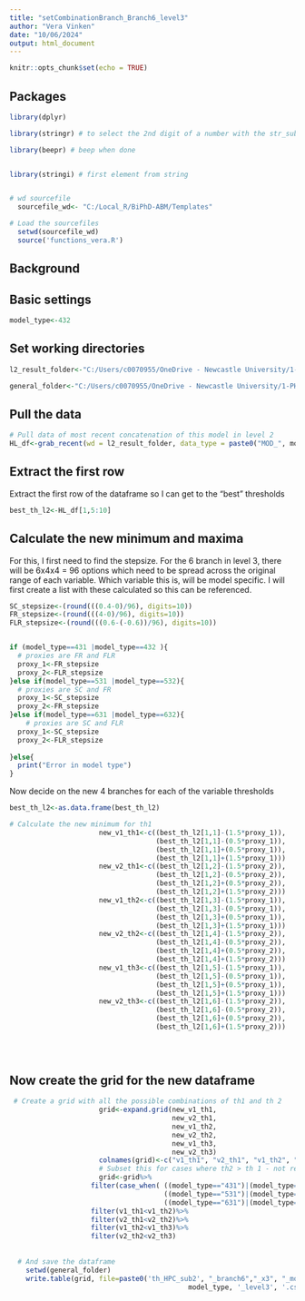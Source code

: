 ```yaml
---
title: "setCombinationBranch_Branch6_level3"
author: "Vera Vinken"
date: "10/06/2024"
output: html_document
---
```


```r
knitr::opts_chunk$set(echo = TRUE)
```
  
## Packages 

```r
library(dplyr)

library(stringr) # to select the 2nd digit of a number with the str_sub() function 

library(beepr) # beep when done 


library(stringi) # first element from string


# wd sourcefile 
  sourcefile_wd<- "C:/Local_R/BiPhD-ABM/Templates"    

# Load the sourcefiles 
  setwd(sourcefile_wd)
  source('functions_vera.R')


```

## Background

## Basic settings 
```r
model_type<-432
```

## Set working directories 
```r
l2_result_folder<-"C:/Users/c0070955/OneDrive - Newcastle University/1-PHD-project/Modelling/HPC/predesigned_branches/output_subset2_6/level_2/concat_results/"

general_folder<-"C:/Users/c0070955/OneDrive - Newcastle University/1-PHD-project/Modelling/HPC/predesigned_branches"


```

## Pull the data 

```r
# Pull data of most recent concatenation of this model in level 2
HL_df<-grab_recent(wd = l2_result_folder, data_type = paste0("MOD_", model_type, "_lev2.Rda"))


```
## Extract the first row 

Extract the first row of the dataframe so I can get to the "best" thresholds 

```r
best_th_l2<-HL_df[1,5:10]

```

## Calculate the new minimum and maxima 

For this, I first need to find the stepsize. For the 6 branch in level 3, there will be 6x4x4 = 96 options which need to be spread across the original range of each variable. Which variable this is, will be model specific. I will first create a list with these calculated so this can be referenced. 

```r
SC_stepsize<-(round(((0.4-0)/96), digits=10))
FR_stepsize<-(round(((4-0)/96), digits=10))
FLR_stepsize<-(round(((0.6-(-0.6))/96), digits=10))


if (model_type==431 |model_type==432 ){
  # proxies are FR and FLR 
  proxy_1<-FR_stepsize
  proxy_2<-FLR_stepsize
}else if(model_type==531 |model_type==532){
  # proxies are SC and FR
  proxy_1<-SC_stepsize
  proxy_2<-FR_stepsize
}else if(model_type==631 |model_type==632){
    # proxies are SC and FLR
  proxy_1<-SC_stepsize
  proxy_2<-FLR_stepsize
  
}else{
  print("Error in model type")
}


```

Now decide on the new 4 branches for each of the variable thresholds 

```r

best_th_l2<-as.data.frame(best_th_l2)

# Calculate the new minimum for th1 
                      new_v1_th1<-c((best_th_l2[1,1]-(1.5*proxy_1)), 
                                    (best_th_l2[1,1]-(0.5*proxy_1)), 
                                    (best_th_l2[1,1]+(0.5*proxy_1)), 
                                    (best_th_l2[1,1]+(1.5*proxy_1)))
                      new_v2_th1<-c((best_th_l2[1,2]-(1.5*proxy_2)), 
                                    (best_th_l2[1,2]-(0.5*proxy_2)), 
                                    (best_th_l2[1,2]+(0.5*proxy_2)), 
                                    (best_th_l2[1,2]+(1.5*proxy_2)))
                      new_v1_th2<-c((best_th_l2[1,3]-(1.5*proxy_1)), 
                                    (best_th_l2[1,3]-(0.5*proxy_1)), 
                                    (best_th_l2[1,3]+(0.5*proxy_1)), 
                                    (best_th_l2[1,3]+(1.5*proxy_1)))
                      new_v2_th2<-c((best_th_l2[1,4]-(1.5*proxy_2)), 
                                    (best_th_l2[1,4]-(0.5*proxy_2)), 
                                    (best_th_l2[1,4]+(0.5*proxy_2)), 
                                    (best_th_l2[1,4]+(1.5*proxy_2)))
                      new_v1_th3<-c((best_th_l2[1,5]-(1.5*proxy_1)), 
                                    (best_th_l2[1,5]-(0.5*proxy_1)), 
                                    (best_th_l2[1,5]+(0.5*proxy_1)), 
                                    (best_th_l2[1,5]+(1.5*proxy_1)))
                      new_v2_th3<-c((best_th_l2[1,6]-(1.5*proxy_2)), 
                                    (best_th_l2[1,6]-(0.5*proxy_2)), 
                                    (best_th_l2[1,6]+(0.5*proxy_2)), 
                                    (best_th_l2[1,6]+(1.5*proxy_2)))
            
                                    
                      


```

## Now create the grid for the new dataframe 


```r
 # Create a grid with all the possible combinations of th1 and th 2 
                      grid<-expand.grid(new_v1_th1, 
                                        new_v2_th1, 
                                        new_v1_th2,
                                        new_v2_th2, 
                                        new_v1_th3, 
                                        new_v2_th3)
                      colnames(grid)<-c("v1_th1", "v2_th1", "v1_th2", "v2_th2", "v1_th3", "v2_th3")
                      # Subset this for cases where th2 > th 1 - not really necessary anymore 
                      grid<-grid%>%
                    filter(case_when( ((model_type=="431")|(model_type=="432"))~v1_th1>0 & v1_th2>0 & v1_th3>0, 
                                      ((model_type=="531")|(model_type=="532"))~v1_th1>0 & v2_th1>0 & v1_th2>0 & v2_th2>0 & v1_th3>0 & v2_th3>0,
                                      ((model_type=="631")|(model_type=="632"))~v1_th1>0 & v1_th2>0 & v1_th3>0))%>%
                    filter(v1_th1<v1_th2)%>%
                    filter(v2_th1<v2_th2)%>%
                    filter(v1_th2<v1_th3)%>%
                    filter(v2_th2<v2_th3)
                      
                      
  # And save the dataframe 
    setwd(general_folder)
    write.table(grid, file=paste0('th_HPC_sub2', "_branch6","_x3", "_mod", 
                                            model_type, '_level3', '.csv'), row.names = F, col.names = F)
```